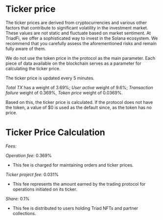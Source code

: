 

<HeroPattern />

# **Ticker price**

The ticker prices are derived from cryptocurrencies and various other factors that contribute to significant volatility in the investment market. These values are not static and fluctuate based on market sentiment. At TriadFi, we offer a sophisticated way to invest in the Solana ecosystem. We recommend that you carefully assess the aforementioned risks and remain fully aware of them.

We do not use the token price in the protocol as the main parameter. Each piece of data available on the blockchain serves as a parameter for calculating the ticker price.

The ticker price is updated every 5 minutes.

*Total TX* has a weight of 3.69%;
*User active* weight of 9.6%;
*Transaction failure* weight of 0.369%,
*Token price* weight of 0.0369%.

Based on this, the ticker price is calculated. If the protocol does not have the token, a value of $0 is used as the default since, as the token has no price.

# **Ticker Price Calculation**







*Fees:*

*Operation fee:* 0.369% 
- This fee is charged for maintaining orders and ticker prices.

*Ticker project fee:* 0.031%

- This fee represents the amount earned by the trading protocol for operations initiated on its ticker.

*Share:* 0.1%
- This fee is distributed to users holding Triad NFTs and partner collections.
